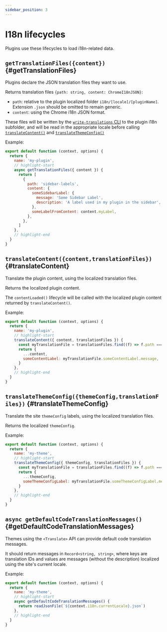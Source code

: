```yaml
---
sidebar_position: 3
---
```


# I18n lifecycles

Plugins use these lifecycles to load i18n-related data.

## `getTranslationFiles({content})` {#getTranslationFiles}

Plugins declare the JSON translation files they want to use.

Returns translation files `{path: string, content: ChromeI18nJSON}`:

- `path`: relative to the plugin localized folder `i18n/[locale]/[pluginName]`. Extension `.json` should be omitted to remain generic.
- `content`: using the Chrome i18n JSON format.

These files will be written by the [`write-translations` CLI](../../cli.mdx#docusaurus-write-translations-sitedir) to the plugin i18n subfolder, and will be read in the appropriate locale before calling [`translateContent()`](#translateContent) and [`translateThemeConfig()`](#translateThemeConfig)

Example:

```js title="my-plugin.js"
export default function (context, options) {
  return {
    name: 'my-plugin',
    // highlight-start
    async getTranslationFiles({ content }) {
      return [
        {
          path: 'sidebar-labels',
          content: {
            someSidebarLabel: {
              message: 'Some Sidebar Label',
              description: 'A label used in my plugin in the sidebar',
            },
            someLabelFromContent: content.myLabel,
          },
        },
      ]
    },
    // highlight-end
  }
}
```

## `translateContent({content,translationFiles})` {#translateContent}

Translate the plugin content, using the localized translation files.

Returns the localized plugin content.

The `contentLoaded()` lifecycle will be called with the localized plugin content returned by `translateContent()`.

Example:

```js title="my-plugin.js"
export default function (context, options) {
  return {
    name: 'my-plugin',
    // highlight-start
    translateContent({ content, translationFiles }) {
      const myTranslationFile = translationFiles.find((f) => f.path === 'myTranslationFile')
      return {
        ...content,
        someContentLabel: myTranslationFile.someContentLabel.message,
      }
    },
    // highlight-end
  }
}
```

## `translateThemeConfig({themeConfig,translationFiles})` {#translateThemeConfig}

Translate the site `themeConfig` labels, using the localized translation files.

Returns the localized `themeConfig`.

Example:

```js title="my-plugin.js"
export default function (context, options) {
  return {
    name: 'my-theme',
    // highlight-start
    translateThemeConfig({ themeConfig, translationFiles }) {
      const myTranslationFile = translationFiles.find((f) => f.path === 'myTranslationFile')
      return {
        ...themeConfig,
        someThemeConfigLabel: myTranslationFile.someThemeConfigLabel.message,
      }
    },
    // highlight-end
  }
}
```

## `async getDefaultCodeTranslationMessages()` {#getDefaultCodeTranslationMessages}

Themes using the `<Translate>` API can provide default code translation messages.

It should return messages in `Record<string, string>`, where keys are translation IDs and values are messages (without the description) localized using the site's current locale.

Example:

```js title="my-plugin.js"
export default function (context, options) {
  return {
    name: 'my-theme',
    // highlight-start
    async getDefaultCodeTranslationMessages() {
      return readJsonFile(`${context.i18n.currentLocale}.json`)
    },
    // highlight-end
  }
}
```
